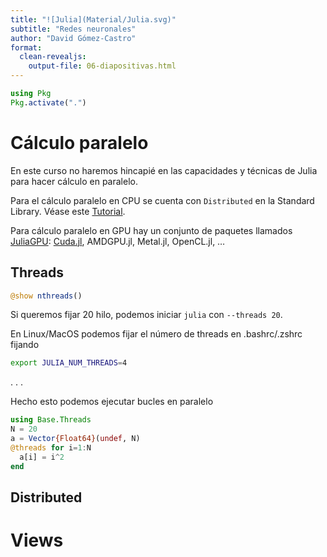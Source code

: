 ```yaml
---
title: "![Julia](Material/Julia.svg)"
subtitle: "Redes neuronales"
author: "David Gómez-Castro"
format:
  clean-revealjs:
    output-file: 06-diapositivas.html
---
```


:::{.hidden}
```julia
using Pkg
Pkg.activate(".")
```
:::


# Cálculo paralelo

En este curso no haremos hincapié en las capacidades y técnicas de Julia para hacer cálculo en paralelo. 

Para el cálculo paralelo en CPU se cuenta con `Distributed` en la Standard Library. Véase este [Tutorial](https://docs.julialang.org/en/v1/manual/distributed-computing/).

Para cálculo paralelo en GPU hay un conjunto de paquetes llamados [JuliaGPU](https://github.com/JuliaGPU): [Cuda.jl](https://cuda.juliagpu.org/stable/), AMDGPU.jl, Metal.jl, OpenCL.jl, ...

## Threads

```julia
@show nthreads()
```

Si queremos fijar 20 hilo, podemos iniciar `julia` con `--threads 20`.

En Linux/MacOS podemos fijar el número de threads en .bashrc/.zshrc fijando 

```bash
export JULIA_NUM_THREADS=4
```

. . .

Hecho esto podemos ejecutar bucles en paralelo

```julia
using Base.Threads
N = 20
a = Vector{Float64}(undef, N)
@threads for i=1:N
  a[i] = i^2
end 
```

<!--TODO More on threads-->

## Distributed

[](https://discourse.julialang.org/t/what-is-the-difference-between-threads-spawn-and-distributed-spawnnat/35560)

<!--TODO GPUArrays  CUDA, AMDGPU, OneAPI, or Metal. y similar-->

# Views